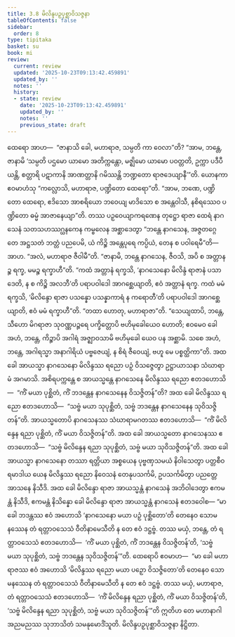 ```yaml
---
title: 3.8 မိလိန္ဒပဉှပုစ္ဆာဝိသဇ္ဇနာ
tableOfContents: false
sidebar:
  order: 8
type: tipitaka
basket: su
book: mi
review:
  current: review
  updated: '2025-10-23T09:13:42.459891'
  updated_by: ''
  notes: ''
  history:
  - state: review
    date: '2025-10-23T09:13:42.459891'
    updated_by: ''
    notes: ''
    previous_state: draft
---
```



<ReviewStatus review={frontmatter.review} showDetails={true} />

<HypothesisAnnotation frontmatter={frontmatter} />

<DynamicBreadcrumb />

<Division number="110" book="mi" e="ch" v="28">

<Paragraph number="512" book="mi">
ထေရော အာဟ—  “ဇာနာသိ ခေါ, မဟာရာဇ, သမ္ပတိ ကာ ဝေလာ”တိ? “အာမ, ဘန္တေ, ဇာနာမိ ‘သမ္ပတိ ပဌမော ယာမော အတိက္ကန္တော, မဇ္ဈိမော ယာမော ပဝတ္တတိ, ဥက္ကာ ပဒီပီယန္တိ, စတ္တာရိ ပဋာကာနိ အာဏတ္တာနိ ဂမိဿန္တိ ဘဏ္ဍတော ရာဇဒေယျာနီ’”တိ.
</Paragraph>

<Paragraph number="513" book="mi">
ယောနကာ ဧဝမာဟံသု “ကလ္လောသိ, မဟာရာဇ, ပဏ္ဍိတော ထေရော”တိ. “အာမ, ဘဏေ, ပဏ္ဍိတော ထေရော, ဧဒိသော အာစရိယော ဘဝေယျ မာဒိသော စ အန္တေဝါသီ, နစိရဿေဝ ပဏ္ဍိတော ဓမ္မံ အာဇာနေယျာ”တိ. တဿ ပဉှဝေယျာကရဏေန တုဋ္ဌော ရာဇာ ထေရံ နာဂသေနံ သတသဟဿဂ္ဃနကေန ကမ္ဗလေန အစ္ဆာဒေတွာ “ဘန္တေ နာဂသေန, အဇ္ဇတဂ္ဂေ တေ အဋ္ဌသတံ ဘတ္တံ ပညပေမိ, ယံ ကိဉ္စိ အန္တေပုရေ ကပ္ပိယံ, တေန စ ပဝါရေမီ”တိ—  အာဟ. “အလံ, မဟာရာဇ ဇီဝါမီ”တိ. “ဇာနာမိ, ဘန္တေ နာဂသေန, ဇီဝသိ, အပိ စ အတ္တာနဉ္စ ရက္ခ, မမဉ္စ ရက္ခာဟီ”တိ. “ကထံ အတ္တာနံ ရက္ခသိ, ‘နာဂသေနော မိလိန္ဒံ ရာဇာနံ ပသာဒေတိ, န စ ကိဉ္စိ အလဘီ’တိ ပရာပဝါဒေါ အာဂစ္ဆေယျာတိ, ဧဝံ အတ္တာနံ ရက္ခ. ကထံ မမံ ရက္ခသိ, ‘မိလိန္ဒော ရာဇာ ပသန္နော ပသန္နာကာရံ န ကရောတီ’တိ ပရာပဝါဒေါ အာဂစ္ဆေယျာတိ, ဧဝံ မမံ ရက္ခာဟီ”တိ. “တထာ ဟောတု, မဟာရာဇာ”တိ. “သေယျထာပိ, ဘန္တေ, သီဟော မိဂရာဇာ သုဝဏ္ဏပဉ္ဇရေ ပက္ခိတ္တောပိ ဗဟိမုခေါယေဝ ဟောတိ; ဧဝမေဝ ခေါ အဟံ, ဘန္တေ, ကိဉ္စာပိ အဂါရံ အဇ္ဈာဝသာမိ ဗဟိမုခေါ ယေဝ ပန အစ္ဆာမိ. သစေ အဟံ, ဘန္တေ, အဂါရသ္မာ အနာဂါရိယံ ပဗ္ဗဇေယျံ, န စိရံ ဇီဝေယျံ, ဗဟူ မေ ပစ္စတ္ထိကာ”တိ.
</Paragraph>

</Division>
<Division number="111" book="mi" e="ch" v="28">

<Paragraph number="514" book="mi">
အထ ခေါ အာယသ္မာ နာဂသေနော မိလိန္ဒဿ ရညော ပဉှံ ဝိသဇ္ဇေတွာ ဥဋ္ဌာယာသနာ သံဃာရာမံ အဂမာသိ. အစိရပက္ကန္တေ စ အာယသ္မန္တေ နာဂသေနေ မိလိန္ဒဿ ရညော ဧတဒဟောသိ—  “ကိံ မယာ ပုစ္ဆိတံ, ကိံ ဘဒန္တေန နာဂသေနေန ဝိသဇ္ဇိတန်”တိ? အထ ခေါ မိလိန္ဒဿ ရညော ဧတဒဟောသိ—  “သဗ္ဗံ မယာ သုပုစ္ဆိတံ, သဗ္ဗံ ဘဒန္တေန နာဂသေနေန သုဝိသဇ္ဇိတန်”တိ. အာယသ္မတောပိ နာဂသေနဿ သံဃာရာမဂတဿ ဧတဒဟောသိ—  “ကိံ မိလိန္ဒေန ရညာ ပုစ္ဆိတံ, ကိံ မယာ ဝိသဇ္ဇိတန်”တိ. အထ ခေါ အာယသ္မတော နာဂသေနဿ ဧတဒဟောသိ—  “သဗ္ဗံ မိလိန္ဒေန ရညာ သုပုစ္ဆိတံ, သဗ္ဗံ မယာ သုဝိသဇ္ဇိတန်”တိ.
</Paragraph>

</Division>
<Division number="112" book="mi" e="ch" v="28">

<Paragraph number="515" book="mi">
အထ ခေါ အာယသ္မာ နာဂသေနော တဿာ ရတ္တိယာ အစ္စယေန ပုဗ္ဗဏှသမယံ နိဝါသေတွာ ပတ္တစီဝရမာဒါယ ယေန မိလိန္ဒဿ ရညော နိဝေသနံ တေနုပသင်္ကမိ, ဥပသင်္ကမိတွာ ပညတ္တေ အာသနေ နိသီဒိ. အထ ခေါ မိလိန္ဒော ရာဇာ အာယသ္မန္တံ နာဂသေနံ အဘိဝါဒေတွာ ဧကမန္တံ နိသီဒိ, ဧကမန္တံ နိသိန္နော ခေါ မိလိန္ဒော ရာဇာ အာယသ္မန္တံ နာဂသေနံ ဧတဒဝေါစ—
</Paragraph>

<Paragraph number="516" book="mi">
“မာ ခေါ ဘဒန္တဿ ဧဝံ အဟောသိ ‘နာဂသေနော မယာ ပဉှံ ပုစ္ဆိတော’တိ တေနေဝ သောမနဿေန တံ ရတ္တာဝသေသံ ဝီတိနာမေသီတိ န တေ ဧဝံ ဒဋ္ဌဗ္ဗံ. တဿ မယှံ, ဘန္တေ, တံ ရတ္တာဝသေသံ ဧတဒဟောသိ—  ‘ကိံ မယာ ပုစ္ဆိတံ, ကိံ ဘဒန္တေန ဝိသဇ္ဇိတန်’တိ, ‘သဗ္ဗံ မယာ သုပုစ္ဆိတံ, သဗ္ဗံ ဘဒန္တေန သုဝိသဇ္ဇိတန်’”တိ.
</Paragraph>

<Paragraph number="517" book="mi">
ထေရောပိ ဧဝမာဟ—  “မာ ခေါ မဟာရာဇဿ ဧဝံ အဟောသိ ‘မိလိန္ဒဿ ရညော မယာ ပဉှော ဝိသဇ္ဇိတော’တိ တေနေဝ သောမနဿေန တံ ရတ္တာဝသေသံ ဝီတိနာမေသီတိ န တေ ဧဝံ ဒဋ္ဌဗ္ဗံ. တဿ မယှံ, မဟာရာဇ, တံ ရတ္တာဝသေသံ ဧတဒဟောသိ—  ‘ကိံ မိလိန္ဒေန ရညာ ပုစ္ဆိတံ, ကိံ မယာ ဝိသဇ္ဇိတန်’တိ, ‘သဗ္ဗံ မိလိန္ဒေန ရညာ သုပုစ္ဆိတံ, သဗ္ဗံ မယာ သုဝိသဇ္ဇိတန်’”တိ ဣတိဟ တေ မဟာနာဂါ အညမညဿ သုဘာသိတံ သမနုမောဒိံသူတိ.

</Paragraph>
</Division>

<Paragraph number="518" type="center" book="mi">
မိလိန္ဒပဉှပုစ္ဆာဝိသဇ္ဇနာ နိဋ္ဌိတာ.
</Paragraph>